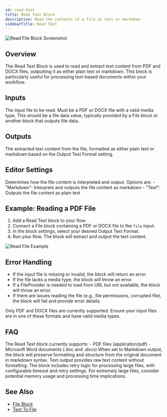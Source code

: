 ```yaml
---
id: read-text
title: Read Text Block
description: Read the contents of a file as text or markdown
sidebarTitle: Read Text
---
```


![Read File Block Screenshot](./assets/read-file-block.png)

## Overview

The Read Text Block is used to read and extract text content from PDF and DOCX files, outputting it as either plain text or markdown. This block is particularly useful for processing text-based documents within your workflow.

## Inputs

<ParamField path="file" type="file" required>
  The input file to be read. Must be a PDF or DOCX file with a valid media type. This should be a file data value, typically provided by a File block or another block that outputs file data.
</ParamField>

## Outputs

<ResponseField name="output" type="string">
  The extracted text content from the file, formatted as either plain text or markdown based on the Output Text Format setting.
</ResponseField>

## Editor Settings

<ParamField path="Output Text Format" type="string" default="markdown">
  Determines how the file content is interpreted and output. Options are:
  - "Markdown": Interprets and outputs the file content as markdown
  - "Text": Outputs the file content as plain text
</ParamField>

## Example: Reading a PDF File

1. Add a Read Text block to your flow.
2. Connect a File block containing a PDF or DOCX file to the `file` input.
3. In the block settings, select your desired Output Text Format.
4. Run your flow. The block will extract and output the text content.

<Frame>
  <img src="/images/read-file-example.png" alt="Read File Example" />
</Frame>

## Error Handling

- If the input file is missing or invalid, the block will return an error.
- If the file lacks a media type, the block will throw an error.
- If a FileProvider is needed to load from URL but not available, the block will throw an error.
- If there are issues reading the file (e.g., file permissions, corrupted file), the block will fail and provide error details.

<Warning>
  Only PDF and DOCX files are currently supported. Ensure your input files are in one of these formats and have valid media types.
</Warning>

## FAQ

<AccordionGroup>
  <Accordion title="What file types are supported?">
    The Read Text block currently supports:
    - PDF files (application/pdf)
    - Microsoft Word documents (.doc and .docx)
  </Accordion>

  <Accordion title="How does the Markdown output differ from Text?">
    When set to Markdown output, the block will preserve formatting and structure from the original document in markdown syntax. Text output provides raw text content without formatting.
  </Accordion>

  <Accordion title="How does the block handle large files?">
    The block includes retry logic for processing large files, with configurable timeout and retry settings. For extremely large files, consider potential memory usage and processing time implications.
  </Accordion>
</AccordionGroup>

## See Also

- [File Block](/block-reference/data/file)
- [Text To File](/block-reference/draft/text-to-file)
